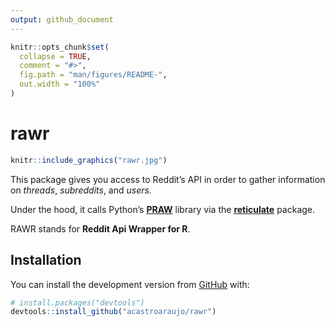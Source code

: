 ```yaml
---
output: github_document
---
```


<!-- README.md is generated from README.Rmd. Please edit that file -->

```r
knitr::opts_chunk$set(
  collapse = TRUE,
  comment = "#>",
  fig.path = "man/figures/README-",
  out.width = "100%"
)
```

# rawr

<!-- badges: start -->
<!-- badges: end -->

```r
knitr::include_graphics("rawr.jpg")
```

This package gives you access to Reddit's API in order to gather information on _threads_, _subreddits_, and _users._ 

Under the hood, it calls Python's [__PRAW__](https://praw.readthedocs.io/) library via the [__reticulate__](https://rstudio.github.io/reticulate/) package.

RAWR stands for __Reddit Api Wrapper for R__.

## Installation

You can install the development version from [GitHub](https://github.com/) with:

``` r
# install.packages("devtools")
devtools::install_github("acastroaraujo/rawr")
```


